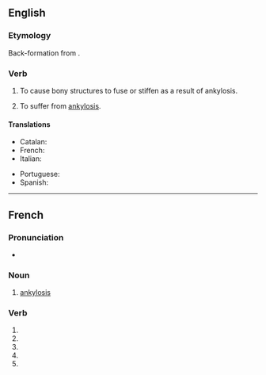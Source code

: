 {{also|ankylosé}}
==English==

===Etymology===
Back-formation from {{m|en|ankylosis}}.

===Verb===
{{en-verb|ankylos}}

# {{lb|en|transitive|pathology}} To cause bony structures to fuse or stiffen as a result of ankylosis.
# {{lb|en|intransitive|pathology}} To suffer from [[ankylosis]].

====Translations====
{{trans-top|to cause bony structures to fuse or stiffen as a result of ankylosis}}
* Catalan: {{t+|ca|anquilosar}}
* French: {{t+|fr|ankyloser}}
* Italian: {{t|it|anchilosare}}
{{trans-mid}}
* Portuguese: {{t+|pt|anquilosar}}
* Spanish: {{t+|es|anquilosar}}
{{trans-bottom}}

----

==French==

===Pronunciation===
* {{homophones|ankylosent|ankyloses|lang=fr}}

===Noun===
{{fr-noun|f}}

# {{lb|fr|pathology}} [[ankylosis]]

===Verb===
{{head|fr|verb form}}

# {{inflection of|ankyloser||1|s|pres|ind|lang=fr}}
# {{inflection of|ankyloser||3|s|pres|ind|lang=fr}}
# {{inflection of|ankyloser||1|s|pres|sub|lang=fr}}
# {{inflection of|ankyloser||3|s|pres|sub|lang=fr}}
# {{inflection of|ankyloser||2|s|imp|lang=fr}}